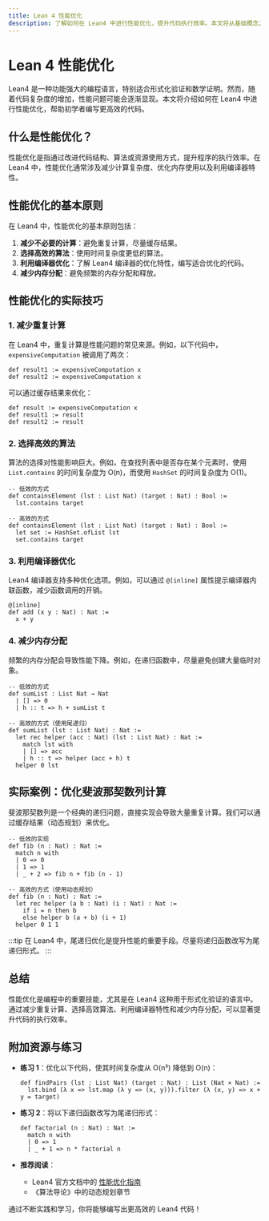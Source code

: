 ```yaml
---
title: Lean 4 性能优化
description: 了解如何在 Lean4 中进行性能优化，提升代码执行效率。本文将从基础概念入手，逐步讲解优化技巧，并通过实际案例展示其应用。
---
```


# Lean 4 性能优化

Lean4 是一种功能强大的编程语言，特别适合形式化验证和数学证明。然而，随着代码复杂度的增加，性能问题可能会逐渐显现。本文将介绍如何在 Lean4 中进行性能优化，帮助初学者编写更高效的代码。

## 什么是性能优化？

性能优化是指通过改进代码结构、算法或资源使用方式，提升程序的执行效率。在 Lean4 中，性能优化通常涉及减少计算复杂度、优化内存使用以及利用编译器特性。

## 性能优化的基本原则

在 Lean4 中，性能优化的基本原则包括：

1. **减少不必要的计算**：避免重复计算，尽量缓存结果。
2. **选择高效的算法**：使用时间复杂度更低的算法。
3. **利用编译器优化**：了解 Lean4 编译器的优化特性，编写适合优化的代码。
4. **减少内存分配**：避免频繁的内存分配和释放。

## 性能优化的实际技巧

### 1. 减少重复计算

在 Lean4 中，重复计算是性能问题的常见来源。例如，以下代码中，`expensiveComputation` 被调用了两次：

```lean
def result1 := expensiveComputation x
def result2 := expensiveComputation x
```

可以通过缓存结果来优化：

```lean
def result := expensiveComputation x
def result1 := result
def result2 := result
```

### 2. 选择高效的算法

算法的选择对性能影响巨大。例如，在查找列表中是否存在某个元素时，使用 `List.contains` 的时间复杂度为 O(n)，而使用 `HashSet` 的时间复杂度为 O(1)。

```lean
-- 低效的方式
def containsElement (lst : List Nat) (target : Nat) : Bool :=
  lst.contains target

-- 高效的方式
def containsElement (lst : List Nat) (target : Nat) : Bool :=
  let set := HashSet.ofList lst
  set.contains target
```

### 3. 利用编译器优化

Lean4 编译器支持多种优化选项。例如，可以通过 `@[inline]` 属性提示编译器内联函数，减少函数调用的开销。

```lean
@[inline]
def add (x y : Nat) : Nat :=
  x + y
```

### 4. 减少内存分配

频繁的内存分配会导致性能下降。例如，在递归函数中，尽量避免创建大量临时对象。

```lean
-- 低效的方式
def sumList : List Nat → Nat
  | [] => 0
  | h :: t => h + sumList t

-- 高效的方式（使用尾递归）
def sumList (lst : List Nat) : Nat :=
  let rec helper (acc : Nat) (lst : List Nat) : Nat :=
    match lst with
    | [] => acc
    | h :: t => helper (acc + h) t
  helper 0 lst
```

## 实际案例：优化斐波那契数列计算

斐波那契数列是一个经典的递归问题，直接实现会导致大量重复计算。我们可以通过缓存结果（动态规划）来优化。

```lean
-- 低效的实现
def fib (n : Nat) : Nat :=
  match n with
  | 0 => 0
  | 1 => 1
  | _ + 2 => fib n + fib (n - 1)

-- 高效的方式（使用动态规划）
def fib (n : Nat) : Nat :=
  let rec helper (a b : Nat) (i : Nat) : Nat :=
    if i = n then b
    else helper b (a + b) (i + 1)
  helper 0 1 1
```

:::tip
在 Lean4 中，尾递归优化是提升性能的重要手段。尽量将递归函数改写为尾递归形式。
:::

## 总结

性能优化是编程中的重要技能，尤其是在 Lean4 这种用于形式化验证的语言中。通过减少重复计算、选择高效算法、利用编译器特性和减少内存分配，可以显著提升代码的执行效率。

## 附加资源与练习

- **练习 1**：优化以下代码，使其时间复杂度从 O(n²) 降低到 O(n)：
  ```lean
  def findPairs (lst : List Nat) (target : Nat) : List (Nat × Nat) :=
    lst.bind (λ x => lst.map (λ y => (x, y))).filter (λ (x, y) => x + y = target)
  ```

- **练习 2**：将以下递归函数改写为尾递归形式：
  ```lean
  def factorial (n : Nat) : Nat :=
    match n with
    | 0 => 1
    | _ + 1 => n * factorial n
  ```

- **推荐阅读**：
  - Lean4 官方文档中的 [性能优化指南](https://leanprover.github.io/lean4/doc/)
  - 《算法导论》中的动态规划章节

通过不断实践和学习，你将能够编写出更高效的 Lean4 代码！